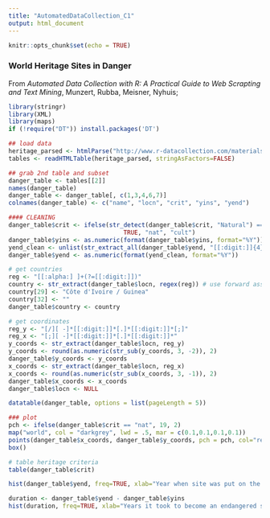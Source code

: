 ```yaml
---
title: "AutomatedDataCollection_C1"
output: html_document
---
```


```r
knitr::opts_chunk$set(echo = TRUE)
```

### World Heritage Sites in Danger

From *Automated Data Collection with R:  A Practical Guide to Web Scrapting and Text Mining*, Munzert, Rubba, Meisner, Nyhuis; 

```r
library(stringr)
library(XML)
library(maps)
if (!require("DT")) install.packages('DT')

## load data
heritage_parsed <- htmlParse("http://www.r-datacollection.com/materials/ch-1-introduction/worldheritagedanger.htm", encoding = "UTF-8")
tables <- readHTMLTable(heritage_parsed, stringAsFactors=FALSE)

## grab 2nd table and subset
danger_table <- tables[[2]]
names(danger_table)
danger_table <- danger_table[, c(1,3,4,6,7)]
colnames(danger_table) <- c("name", "locn", "crit", "yins", "yend")

#### CLEANING
danger_table$crit <- ifelse(str_detect(danger_table$crit, "Natural") ==
                                TRUE, "nat", "cult")
danger_table$yins <- as.numeric(format(danger_table$yins, format="%Y"))
yend_clean <- unlist(str_extract_all(danger_table$yend, "[[:digit:]]{4}$"))
danger_table$yend <- as.numeric(format(yend_clean, format="%Y"))

# get countries
reg <- "[[:alpha:] ]+(?=[[:digit:]])"
country <- str_extract(danger_table$locn, regex(reg)) # use forward assertion in Perl regular expression
country[29] <- "Côte d'Ivoire / Guinea"
country[32] <- ""
danger_table$country <- country

# get coordinates
reg_y <- "[/][ -]*[[:digit:]]*[.]*[[:digit:]]*[;]"
reg_x <- "[;][ -]*[[:digit:]]*[.]*[[:digit:]]*"
y_coords <- str_extract(danger_table$locn, reg_y)
y_coords <- round(as.numeric(str_sub(y_coords, 3, -2)), 2)
danger_table$y_coords <- y_coords
x_coords <- str_extract(danger_table$locn, reg_x)
x_coords <- round(as.numeric(str_sub(x_coords, 3, -1)), 2)
danger_table$x_coords <- x_coords
danger_table$locn <- NULL

datatable(danger_table, options = list(pageLength = 5))

### plot
pch <- ifelse(danger_table$crit == "nat", 19, 2)
map("world", col = "darkgrey", lwd = .5, mar = c(0.1,0.1,0.1,0.1))
points(danger_table$x_coords, danger_table$y_coords, pch = pch, col="red", cex = .8)
box()

# table heritage criteria
table(danger_table$crit)

hist(danger_table$yend, freq=TRUE, xlab="Year when site was put on the list of endangered sites", main = "")

duration <- danger_table$yend - danger_table$yins
hist(duration, freq=TRUE, xlab="Years it took to become an endangered site")

```